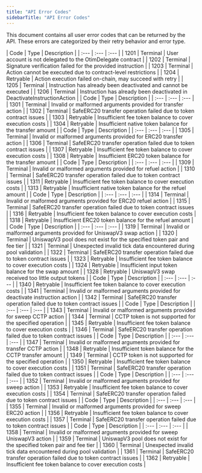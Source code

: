 ```yaml
---
title: "API Error Codes"
sidebarTitle: "API Error Codes"
---
```


This document contains all user error codes that can be returned by the API. These errors are categorized by their retry behavior and error type.

<Tabs>
  <Tab title="Contract-Level">
    | Code | Type | Description |
    | :--- | :--- | :--- |
    | 1201 | Terminal | User account is not delegated to the OtimDelegate contract |
    | 1202 | Terminal | Signature verification failed for the provided instruction |
    | 1203 | Terminal | Action cannot be executed due to contract-level restrictions |
    | 1204 | Retryable | Action execution failed on-chain, may succeed with retry |
    | 1205 | Terminal | Instruction has already been deactivated and cannot be executed |
    | 1206 | Terminal | Instruction has already been deactivated in DeactivateInstructionAction |
  </Tab>
  
  <Tab title="Transfer">
    | Code | Type | Description |
    | :--- | :--- | :--- |
    | 1301 | Terminal | Invalid or malformed arguments provided for transfer action |
    | 1302 | Terminal | SafeERC20 transfer operation failed due to token contract issues |
    | 1303 | Retryable | Insufficient fee token balance to cover execution costs |
    | 1304 | Retryable | Insufficient native token balance for the transfer amount |
  </Tab>
  
  <Tab title="Transfer ERC20">
    | Code | Type | Description |
    | :--- | :--- | :--- |
    | 1305 | Terminal | Invalid or malformed arguments provided for ERC20 transfer action |
    | 1306 | Terminal | SafeERC20 transfer operation failed due to token contract issues |
    | 1307 | Retryable | Insufficient fee token balance to cover execution costs |
    | 1308 | Retryable | Insufficient ERC20 token balance for the transfer amount |
  </Tab>
  
  <Tab title="Refuel">
    | Code | Type | Description |
    | :--- | :--- | :--- |
    | 1309 | Terminal | Invalid or malformed arguments provided for refuel action |
    | 1310 | Terminal | SafeERC20 transfer operation failed due to token contract issues |
    | 1311 | Retryable | Insufficient fee token balance to cover execution costs |
    | 1313 | Retryable | Insufficient native token balance for the refuel amount |
  </Tab>
  
  <Tab title="Refuel ERC20">
    | Code | Type | Description |
    | :--- | :--- | :--- |
    | 1314 | Terminal | Invalid or malformed arguments provided for ERC20 refuel action |
    | 1315 | Terminal | SafeERC20 transfer operation failed due to token contract issues |
    | 1316 | Retryable | Insufficient fee token balance to cover execution costs |
    | 1318 | Retryable | Insufficient ERC20 token balance for the refuel amount |
  </Tab>
  
  <Tab title="UniswapV3 Exact Input">
    | Code | Type | Description |
    | :--- | :--- | :--- |
    | 1319 | Terminal | Invalid or malformed arguments provided for UniswapV3 swap action |
    | 1320 | Terminal | UniswapV3 pool does not exist for the specified token pair and fee tier |
    | 1321 | Terminal | Unexpected invalid tick data encountered during pool validation |
    | 1322 | Terminal | SafeERC20 transfer operation failed due to token contract issues |
    | 1323 | Retryable | Insufficient fee token balance to cover execution costs |
    | 1324 | Retryable | Insufficient input token balance for the swap amount |
    | 1328 | Retryable | UniswapV3 swap received too little output tokens |
  </Tab>
  
  <Tab title="Deactivate Instruction">
    | Code | Type | Description |
    | :--- | :--- | :--- |
    | 1340 | Retryable | Insufficient fee token balance to cover execution costs |
    | 1341 | Terminal | Invalid or malformed arguments provided for deactivate instruction action |
    | 1342 | Terminal | SafeERC20 transfer operation failed due to token contract issues |
  </Tab>
  
  <Tab title="Sweep CCTP">
    | Code | Type | Description |
    | :--- | :--- | :--- |
    | 1343 | Terminal | Invalid or malformed arguments provided for sweep CCTP action |
    | 1344 | Terminal | CCTP token is not supported for the specified operation |
    | 1345 | Retryable | Insufficient fee token balance to cover execution costs |
    | 1346 | Terminal | SafeERC20 transfer operation failed due to token contract issues |
  </Tab>
  
  <Tab title="Transfer CCTP">
    | Code | Type | Description |
    | :--- | :--- | :--- |
    | 1347 | Terminal | Invalid or malformed arguments provided for transfer CCTP action |
    | 1348 | Retryable | Insufficient token balance for the CCTP transfer amount |
    | 1349 | Terminal | CCTP token is not supported for the specified operation |
    | 1350 | Retryable | Insufficient fee token balance to cover execution costs |
    | 1351 | Terminal | SafeERC20 transfer operation failed due to token contract issues |
  </Tab>
  
  <Tab title="Sweep">
    | Code | Type | Description |
    | :--- | :--- | :--- |
    | 1352 | Terminal | Invalid or malformed arguments provided for sweep action |
    | 1353 | Retryable | Insufficient fee token balance to cover execution costs |
    | 1354 | Terminal | SafeERC20 transfer operation failed due to token contract issues |
  </Tab>
  
  <Tab title="Sweep ERC20">
    | Code | Type | Description |
    | :--- | :--- | :--- |
    | 1355 | Terminal | Invalid or malformed arguments provided for sweep ERC20 action |
    | 1356 | Retryable | Insufficient fee token balance to cover execution costs |
    | 1357 | Terminal | SafeERC20 transfer operation failed due to token contract issues |
  </Tab>
  
  <Tab title="Sweep UniswapV3">
    | Code | Type | Description |
    | :--- | :--- | :--- |
    | 1358 | Terminal | Invalid or malformed arguments provided for sweep UniswapV3 action |
    | 1359 | Terminal | UniswapV3 pool does not exist for the specified token pair and fee tier |
    | 1360 | Terminal | Unexpected invalid tick data encountered during pool validation |
    | 1361 | Terminal | SafeERC20 transfer operation failed due to token contract issues |
    | 1362 | Retryable | Insufficient fee token balance to cover execution costs |
  </Tab>
</Tabs>
